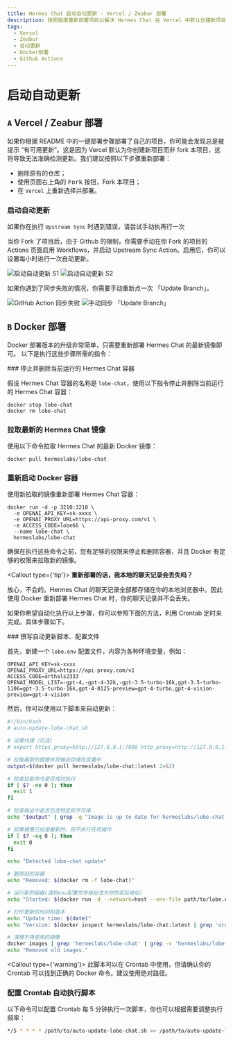 ```yaml
---
title: Hermes Chat 启动自动更新 - Vercel / Zeabur 部署
description: 按照指南重新部署项目以解决 Hermes Chat 在 Vercel 中默认创建新项目导致的“有可用更新”提示问题，并启用自动更新。
tags:
  - Vercel
  - Zeabur
  - 自动更新
  - Docker部署
  - Github Actions
---
```


# 启动自动更新

## `A` Vercel / Zeabur 部署

如果你根据 README 中的一键部署步骤部署了自己的项目，你可能会发现总是被提示 “有可用更新”。这是因为 Vercel 默认为你创建新项目而非 fork 本项目，这将导致无法准确检测更新。我们建议按照以下步骤重新部署：

- 删除原有的仓库；
- 使用页面右上角的 <kbd>Fork</kbd> 按钮，Fork 本项目；
- 在 `Vercel` 上重新选择并部署。

### 启动自动更新

<Callout>如果你在执行 `Upstream Sync` 时遇到错误，请尝试手动执再行一次</Callout>

当你 Fork 了项目后，由于 Github 的限制，你需要手动在你 Fork 的项目的 Actions 页面启用 Workflows，并启动 Upstream Sync Action。启用后，你可以设置每小时进行一次自动更新。

<Image alt="启动自动更新 S1" src="https://github-production-user-asset-6210df.s3.amazonaws.com/17870709/266985117-4d48fe7b-0412-4667-8129-b25ebcf2c9de.png" />

<Image alt="启动自动更新 S2" src="https://github-production-user-asset-6210df.s3.amazonaws.com/17870709/266985177-7677b4ce-c348-4145-9f60-829d448d5be6.png" />

如果你遇到了同步失败的情况，你需要手动重新点一次 「Update Branch」。

<Image alt="GitHub Action 同步失败" src="https://github.com/user-attachments/assets/9baacac6-5af4-460b-862d-682b76c18459" />

<Image alt="手动同步 「Update Branch」" src="https://github.com/user-attachments/assets/d524c20d-306a-45bc-971b-96920b87fab4" />

## `B` Docker 部署

Docker 部署版本的升级非常简单，只需要重新部署 Hermes Chat 的最新镜像即可。 以下是执行这些步骤所需的指令：

<Steps>
  ### 停止并删除当前运行的 Hermes Chat 容器

  假设 Hermes Chat 容器的名称是 `lobe-chat`，使用以下指令停止并删除当前运行的 Hermes Chat 容器：

  ```fish
  docker stop lobe-chat
  docker rm lobe-chat
  ```

  ### 拉取最新的 Hermes Chat 镜像

  使用以下命令拉取 Hermes Chat 的最新 Docker 镜像：

  ```fish
  docker pull hermeslabs/lobe-chat
  ```

  ### 重新启动 Docker 容器

  使用新拉取的镜像重新部署 Hermes Chat 容器：

  ```fish
  docker run -d -p 3210:3210 \
    -e OPENAI_API_KEY=sk-xxxx \
    -e OPENAI_PROXY_URL=https://api-proxy.com/v1 \
    -e ACCESS_CODE=lobe66 \
    --name lobe-chat \
    hermeslabs/lobe-chat
  ```
</Steps>

确保在执行这些命令之前，您有足够的权限来停止和删除容器，并且 Docker 有足够的权限来拉取新的镜像。

<Callout type={'tip'}>
  **重新部署的话，我本地的聊天记录会丢失吗？**

  放心，不会的。Hermes Chat 的聊天记录全部都存储在你的本地浏览器中。因此使用 Docker 重新部署 Hermes Chat 时，你的聊天记录并不会丢失。
</Callout>

如果你希望自动化执行以上步骤，你可以参照下面的方法，利用 Crontab 定时来完成。具体步骤如下。

<Steps>
  ### 撰写自动更新脚本、配置文件

  首先，新建一个 `lobe.env` 配置文件，内容为各种环境变量，例如：

  ```env
  OPENAI_API_KEY=sk-xxxx
  OPENAI_PROXY_URL=https://api-proxy.com/v1
  ACCESS_CODE=arthals2333
  OPENAI_MODEL_LIST=-gpt-4,-gpt-4-32k,-gpt-3.5-turbo-16k,gpt-3.5-turbo-1106=gpt-3.5-turbo-16k,gpt-4-0125-preview=gpt-4-turbo,gpt-4-vision-preview=gpt-4-vision
  ```

  然后，你可以使用以下脚本来自动更新：

  ```bash
  #!/bin/bash
  # auto-update-lobe-chat.sh

  # 设置代理（可选）
  # export https_proxy=http://127.0.0.1:7890 http_proxy=http://127.0.0.1:7890 all_proxy=socks5://127.0.0.1:7890

  # 拉取最新的镜像并将输出存储在变量中
  output=$(docker pull hermeslabs/lobe-chat:latest 2>&1)

  # 检查拉取命令是否成功执行
  if [ $? -ne 0 ]; then
    exit 1
  fi

  # 检查输出中是否包含特定的字符串
  echo "$output" | grep -q "Image is up to date for hermeslabs/lobe-chat:latest"

  # 如果镜像已经是最新的，则不执行任何操作
  if [ $? -eq 0 ]; then
    exit 0
  fi

  echo "Detected lobe-chat update"

  # 删除旧的容器
  echo "Removed: $(docker rm -f lobe-chat)"

  # 运行新的容器(请将env配置文件地址改为你的实际地址)
  echo "Started: $(docker run -d --network=host --env-file path/to/lobe.env --name=lobe-chat --restart=always hermeslabs/lobe-chat)"

  # 打印更新的时间和版本
  echo "Update time: $(date)"
  echo "Version: $(docker inspect hermeslabs/lobe-chat:latest | grep 'org.opencontainers.image.version' | awk -F'"' '{print $4}')"

  # 清理不再使用的镜像
  docker images | grep 'hermeslabs/lobe-chat' | grep -v 'hermeslabs/lobe-chat-database' | grep -v 'latest' | awk '{print $3}' | xargs -r docker rmi > /dev/null 2>&1
  echo "Removed old images."
  ```

  <Callout type={'warning'}>
    此脚本可以在 Crontab 中使用，但请确认你的 Crontab 可以找到正确的 Docker 命令。建议使用绝对路径。
  </Callout>

  ### 配置 Crontab 自动执行脚本

  以下命令可以配置 Crontab 每 5 分钟执行一次脚本，你也可以根据需要调整执行频率：

  ```bash
  */5 * * * * /path/to/auto-update-lobe-chat.sh >> /path/to/auto-update-lobe-chat.log 2>&1
  ```
</Steps>

